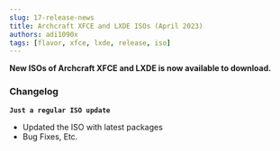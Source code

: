 ```yaml
---
slug: 17-release-news
title: Archcraft XFCE and LXDE ISOs (April 2023)
authors: adi1090x
tags: [flavor, xfce, lxde, release, iso]
---
```


**New ISOs of Archcraft XFCE and LXDE is now available to download.**

<!--truncate-->

### Changelog

**`Just a regular ISO update`**
- Updated the ISO with latest packages
- Bug Fixes, Etc.
